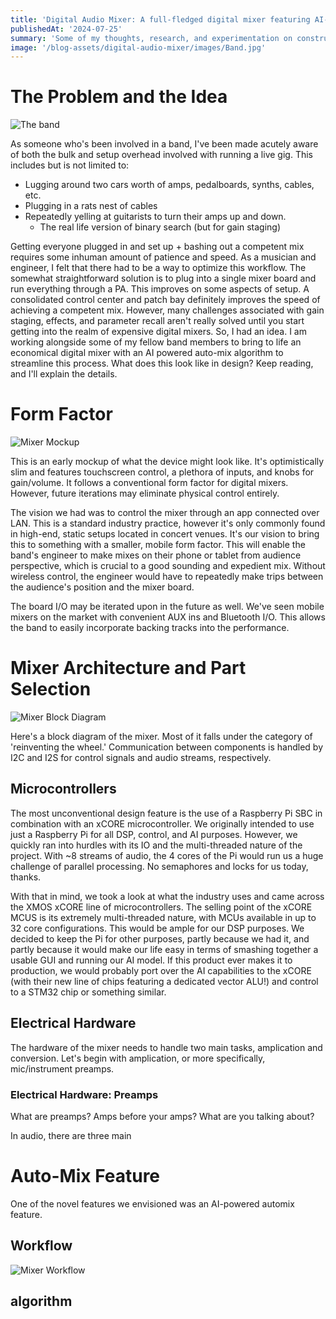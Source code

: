 ```yaml
---
title: 'Digital Audio Mixer: A full-fledged digital mixer featuring AI-powered automix (WIP)'
publishedAt: '2024-07-25'
summary: 'Some of my thoughts, research, and experimentation on constructing a digital audio mixer'
image: '/blog-assets/digital-audio-mixer/images/Band.jpg'
---
```



# The Problem and the Idea

![The band](/blog-assets/digital-audio-mixer/images/Band.jpg)

As someone who's been involved in a band, I've been made acutely aware of both the bulk and setup overhead involved with running a live gig. 
This includes but is not limited to: 
* Lugging around two cars worth of amps, pedalboards, synths, cables, etc.
* Plugging in a rats nest of cables
* Repeatedly yelling at guitarists to turn their amps up and down. 
    * The real life version of binary search (but for gain staging)

Getting everyone plugged in and set up + bashing out a competent mix requires some inhuman amount of patience and speed. As a musician and engineer, I felt that there had to be a way to optimize this workflow. 
The somewhat straightforward solution is to plug into a single mixer board and run everything through a PA. This improves on some aspects of setup. A consolidated control center and patch bay definitely improves the speed
of achieving a competent mix. However, many challenges associated with gain staging, effects, and parameter recall aren't really solved until you start getting into the realm of expensive digital mixers. 
So, I had an idea. I am working alongside some of my fellow band members to bring to life an economical digital mixer with an AI powered auto-mix algorithm to streamline this process. What does this look like in design? 
Keep reading, and I'll explain the details. 

# Form Factor

![Mixer Mockup](/blog-assets/digital-audio-mixer/images/MixerMockupCropped.png)

This is an early mockup of what the device might look like. It's optimistically slim and features touchscreen control, a plethora of inputs, and knobs for gain/volume. 
It follows a conventional form factor for digital mixers. However, future iterations may eliminate physical control entirely. 

The vision we had was to control the mixer through an app connected over LAN. This is a standard industry practice, however it's only commonly found in high-end, static setups 
located in concert venues. It's our vision to bring this to something with a smaller, mobile form factor. This will enable the band's engineer to make mixes on their phone or tablet from audience perspective,
which is crucial to a good sounding and expedient mix. Without wireless control, the engineer would have to repeatedly make trips between the audience's position and the mixer board.

The board I/O may be iterated upon in the future as well. We've seen mobile mixers on the market with convenient AUX ins and Bluetooth I/O. This allows the band to easily incorporate backing tracks into the performance.

# Mixer Architecture and Part Selection

![Mixer Block Diagram](/blog-assets/digital-audio-mixer/images/MixerArchitecture.png)

Here's a block diagram of the mixer. Most of it falls under the category of 'reinventing the wheel.' Communication between components is handled by I2C and I2S for control signals and audio streams, respectively. 

## Microcontrollers

The most unconventional design feature is the use of a Raspberry Pi SBC in combination with an xCORE microcontroller. We originally intended to use just a Raspberry Pi for all DSP, control, and AI purposes. However, we quickly
ran into hurdles with its IO and the multi-threaded nature of the project. With ~8 streams of audio, the 4 cores of the Pi would run us a huge challenge of parallel processing. No semaphores and locks for us today, thanks. 

With that in mind, we
took a look at what the industry uses and came across the XMOS xCORE line of microcontrollers. The selling point of the xCORE MCUS is its extremely multi-threaded nature, with MCUs available in up to 32 core configurations. This would be ample for our DSP purposes.
We decided to keep the Pi for other purposes, partly because we had it, and partly because it would make our life easy in terms of smashing together a usable GUI and running our AI model. If this product ever
makes it to production, we would probably port over the AI capabilities to the xCORE (with their new line of chips featuring a dedicated vector ALU!) and control to a STM32 chip or something similar. 

## Electrical Hardware

The hardware of the mixer needs to handle two main tasks, amplication and conversion. Let's begin with amplication, or more specifically, mic/instrument preamps.

### Electrical Hardware: Preamps

What are preamps? Amps before your amps? What are you talking about? 

In audio, there are three main 



# Auto-Mix Feature

One of the novel features we envisioned was an AI-powered automix feature. 

## Workflow 

![Mixer Workflow](/blog-assets/digital-audio-mixer/images/MixerWorkflow.png)


## algorithm







